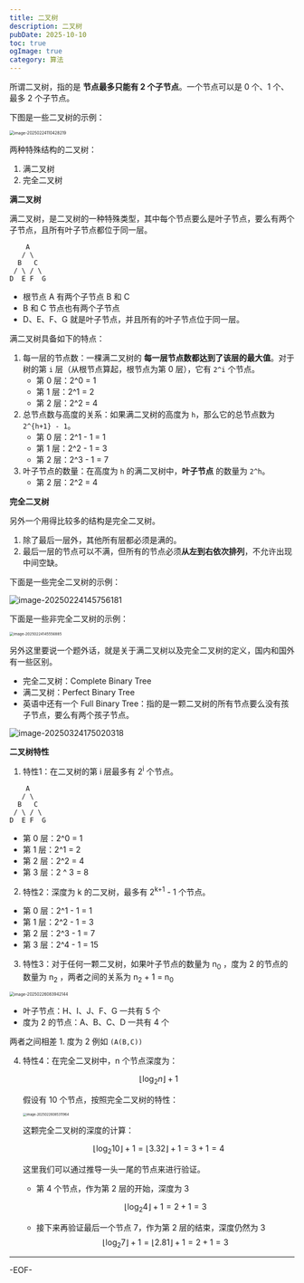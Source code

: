 ```yaml
---
title: 二叉树
description: 二叉树
pubDate: 2025-10-10
toc: true
ogImage: true
category: 算法
---
```


所谓二叉树，指的是 **节点最多只能有 2 个子节点**。一个节点可以是 0 个、1 个、最多 2 个子节点。

下图是一些二叉树的示例：

<img
  src="https://xiejie-typora.oss-cn-chengdu.aliyuncs.com/2025-02-24-030428.png"
  alt="image-20250224110428219"
  style="zoom:50%;"
/>

两种特殊结构的二叉树：

1. 满二叉树
2. 完全二叉树

**满二叉树**

满二叉树，是二叉树的一种特殊类型，其中每个节点要么是叶子节点，要么有两个子节点，且所有叶子节点都位于同一层。

```
    A
   / \
  B   C
 / \ / \
D  E F  G
```

- 根节点 A 有两个子节点 B 和 C
- B 和 C 节点也有两个子节点
- D、E、F、G 就是叶子节点，并且所有的叶子节点位于同一层。

满二叉树具备如下的特点：

1. 每一层的节点数：一棵满二叉树的 **每一层节点数都达到了该层的最大值**。对于树的第 `i` 层（从根节点算起，根节点为第 0 层），它有 `2^i` 个节点。
   - 第 0 层：2^0 = 1
   - 第 1 层：2^1 = 2
   - 第 2 层：2^2 = 4
2. 总节点数与高度的关系：如果满二叉树的高度为 `h`，那么它的总节点数为 `2^{h+1} - 1`。
   - 第 0 层：2^1 - 1 = 1
   - 第 1 层：2^2 - 1 = 3
   - 第 2 层：2^3 - 1 = 7
3. 叶子节点的数量：在高度为 `h` 的满二叉树中，**叶子节点** 的数量为 `2^h`。
   - 第 2 层：2^2 = 4

**完全二叉树**

另外一个用得比较多的结构是完全二叉树。

1. 除了最后一层外，其他所有层都必须是满的。
2. 最后一层的节点可以不满，但所有的节点必须**从左到右依次排列**，不允许出现中间空缺。

下面是一些完全二叉树的示例：

![image-20250224145756181](https://xiejie-typora.oss-cn-chengdu.aliyuncs.com/2025-02-24-065756.png)

下面是一些非完全二叉树的示例：

<img
  src="https://xiejie-typora.oss-cn-chengdu.aliyuncs.com/2025-02-24-065556.png"
  alt="image-20250224145556885"
  style="zoom:45%;"
/>

另外这里要说一个题外话，就是关于满二叉树以及完全二叉树的定义，国内和国外有一些区别。

- 完全二叉树：Complete Binary Tree
- 满二叉树：Perfect Binary Tree
- 英语中还有一个 Full Binary Tree：指的是一颗二叉树的所有节点要么没有孩子节点，要么有两个孩子节点。

![image-20250324175020318](https://xiejie-typora.oss-cn-chengdu.aliyuncs.com/2025-03-24-095020.png)

**二叉树特性**

1. 特性1：在二叉树的第 i 层最多有 2<sup>i</sup> 个节点。

```
    A
   / \
  B   C
 / \ / \
D  E F  G
```

- 第 0 层：2^0 = 1
- 第 1 层：2^1 = 2
- 第 2 层：2^2 = 4
- 第 3 层：2 ^ 3 = 8

2. 特性2：深度为 k 的二叉树，最多有 2<sup>k+1</sup> - 1 个节点。

- 第 0 层：2^1 - 1 = 1
- 第 1 层：2^2 - 1 = 3
- 第 2 层：2^3 - 1 = 7
- 第 3 层：2^4 - 1 = 15

3. 特性3：对于任何一颗二叉树，如果叶子节点的数量为 n<sub>0</sub> ，度为 2 的节点的数量为 n<sub>2</sub> ，两者之间的关系为 n<sub>2</sub> + 1 = n<sub>0</sub>

<img
  src="https://xiejie-typora.oss-cn-chengdu.aliyuncs.com/2025-02-26-003942.png"
  alt="image-20250226083942144"
  style="zoom:50%;"
/>

- 叶子节点：H、I、J、F、G 一共有 5 个
- 度为 2 的节点：A、B、C、D 一共有 4 个

两者之间相差 1. 度为 2 例如 `(A(B,C))`

4. 特性4：在完全二叉树中，n 个节点深度为：

   $$
   \lfloor \log_2 n \rfloor + 1
   $$

   假设有 10 个节点，按照完全二叉树的特性：

   <img
     src="https://xiejie-typora.oss-cn-chengdu.aliyuncs.com/2025-02-26-005312.png"
     alt="image-20250226085311964"
     style="zoom:40%;"
   />

   这颗完全二叉树的深度的计算：

   $$
   \lfloor \log_2 10 \rfloor + 1 = \lfloor 3.32 \rfloor + 1 = 3 + 1 = 4
   $$

   这里我们可以通过推导一头一尾的节点来进行验证。
   - 第 4 个节点，作为第 2 层的开始，深度为 3

     $$
     \lfloor \log_2 4 \rfloor + 1 = 2 + 1 = 3
     $$

   - 接下来再验证最后一个节点 7，作为第 2 层的结束，深度仍然为 3
     $$
     \lfloor \log_2 7 \rfloor + 1 = \lfloor 2.81 \rfloor + 1 = 2 + 1 = 3
     $$

---

-EOF-
